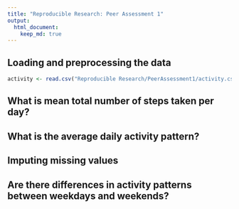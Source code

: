 ```yaml
---
title: "Reproducible Research: Peer Assessment 1"
output: 
  html_document:
    keep_md: true
---
```



## Loading and preprocessing the data
```r
activity <- read.csv("Reproducible Research/PeerAssessment1/activity.csv")

```


## What is mean total number of steps taken per day?



## What is the average daily activity pattern?



## Imputing missing values



## Are there differences in activity patterns between weekdays and weekends?
